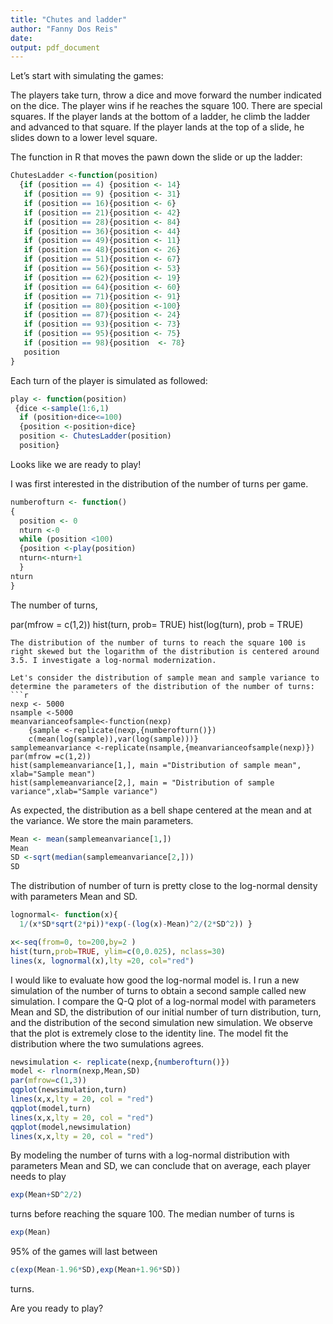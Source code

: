 ```yaml
---
title: "Chutes and ladder"
author: "Fanny Dos Reis"
date:
output: pdf_document
---
```



\abstract{In this document, I model the famous board game "Chutes And Ladders". I investigate how long the game lasts.}

\section{Modeling}
Let's start with simulating the games:

The players take turn, throw a dice and move forward the number indicated on the dice. The player wins if he reaches the square 100. There are special squares. If the player lands at the bottom of a ladder, he climb the ladder and advanced to that square. If the player lands at the top of a slide, he slides down to a lower level square.

The function in R that moves the pawn down the slide or up the ladder:
```r
ChutesLadder <-function(position) 
  {if (position == 4) {position <- 14}
   if (position == 9) {position <- 31}
   if (position == 16){position <- 6}
   if (position == 21){position <- 42}
   if (position == 28){position <- 84}
   if (position == 36){position <- 44}
   if (position == 49){position <- 11}
   if (position == 48){position <- 26}
   if (position == 51){position <- 67}
   if (position == 56){position <- 53}
   if (position == 62){position <- 19}
   if (position == 64){position <- 60}
   if (position == 71){position <- 91}
   if (position == 80){position <-100}
   if (position == 87){position <- 24}
   if (position == 93){position <- 73}
   if (position == 95){position <- 75}
   if (position == 98){position  <- 78}
   position
}

```
Each turn of the player is simulated as followed:

```r
play <- function(position)
 {dice <-sample(1:6,1)
  if (position+dice<=100)
  {position <-position+dice}
  position <- ChutesLadder(position)
  position}
```

Looks like we are ready to play!

\section{How long will a game last?}

I was first interested in the distribution of the number of turns per game.

```r
numberofturn <- function()
{ 
  position <- 0
  nturn <-0
  while (position <100)
  {position <-play(position)  
  nturn<-nturn+1
  }
nturn
}
```

The number of turns, \tt{turn} to win the game follows the following distribution:
```r
nexperiment <- 100000
turn <- replicate(nexperiment, {numberofturn()})

par(mfrow = c(1,2))
hist(turn, prob= TRUE)
hist(log(turn), prob = TRUE)

```
The distribution of the number of turns to reach the square 100 is right skewed but the logarithm of the distribution is centered around 3.5. I investigate a log-normal modernization. 

Let's consider the distribution of sample mean and sample variance to determine the parameters of the distribution of the number of turns:
```r
nexp <- 5000
nsample <-5000
meanvarianceofsample<-function(nexp)
    {sample <-replicate(nexp,{numberofturn()})
    c(mean(log(sample)),var(log(sample)))}
samplemeanvariance <-replicate(nsample,{meanvarianceofsample(nexp)})
par(mfrow =c(1,2))
hist(samplemeanvariance[1,], main ="Distribution of sample mean", xlab="Sample mean")
hist(samplemeanvariance[2,], main = "Distribution of sample variance",xlab="Sample variance")
``` 

As expected, the distribution as a bell shape centered at the mean and at the variance. We store the main parameters.

```r
Mean <- mean(samplemeanvariance[1,])
Mean
SD <-sqrt(median(samplemeanvariance[2,]))
SD

```
The distribution of number of turn is pretty close to the log-normal density with parameters Mean and SD.
```r
lognormal<- function(x){
  1/(x*SD*sqrt(2*pi))*exp(-(log(x)-Mean)^2/(2*SD^2)) }

x<-seq(from=0, to=200,by=2 )
hist(turn,prob=TRUE, ylim=c(0,0.025), nclass=30)
lines(x, lognormal(x),lty =20, col="red")
```
\section{Hypothesis Testing}
I would like to evaluate how good the log-normal model is. I run a new simulation of the number of turns to obtain a second sample called new simulation. I compare the Q-Q plot of a log-normal model with parameters Mean and SD, the distribution of our initial number of turn distribution, turn, and the distribution of the second simulation new simulation. We observe that the plot is extremely close to the identity line. The model fit the distribution where the two sumulations agrees.

```r
newsimulation <- replicate(nexp,{numberofturn()})
model <- rlnorm(nexp,Mean,SD)
par(mfrow=c(1,3))
qqplot(newsimulation,turn)
lines(x,x,lty = 20, col = "red")
qqplot(model,turn)
lines(x,x,lty = 20, col = "red")
qqplot(model,newsimulation)
lines(x,x,lty = 20, col = "red")
```
\section{Conclusion}
By modeling the number of turns with a log-normal distribution with parameters Mean and SD, we can conclude that 
on average, each player needs to play
```r
exp(Mean+SD^2/2)
```
turns before reaching the square 100.
The median number of turns is 
```r
exp(Mean)
```

95% of the games will last between 
```r
c(exp(Mean-1.96*SD),exp(Mean+1.96*SD))
```
turns.

Are you ready to play?
